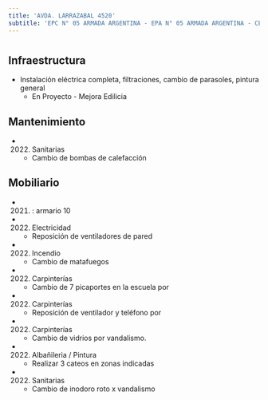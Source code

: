 ```yaml
---
title: 'AVDA. LARRAZABAL 4520'
subtitle: 'EPC N° 05 ARMADA ARGENTINA - EPA N° 05 ARMADA ARGENTINA - CECIE N° 21 - JII N° 06/21°'
---
```


#
## Infraestructura

* Instalación eléctrica completa, filtraciones, cambio de parasoles, pintura general 
    + En Proyecto - Mejora Edilicia 


## Mantenimiento

*  (2022) Sanitarias 
    + Cambio de bombas de calefacción


## Mobiliario

*  (2021) : armario 10 




*  (2022) Electricidad 
    + Reposición de ventiladores de pared

*  (2022) Incendio 
    + Cambio de matafuegos

*  (2022) Carpinterías 
    + Cambio de 7 picaportes en la escuela por

*  (2022) Carpinterías 
    + Reposición de ventilador y teléfono por

*  (2022) Carpinterías 
    + Cambio de vidrios por vandalismo.

*  (2022) Albañileria / Pintura 
    + Realizar 3 cateos en zonas indicadas

*  (2022) Sanitarias 
    + Cambio de inodoro roto x vandalismo







